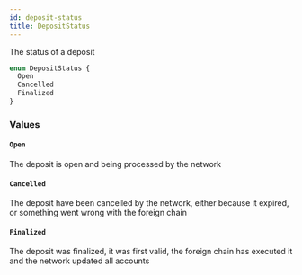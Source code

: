 ```yaml
---
id: deposit-status
title: DepositStatus
---
```


The status of a deposit

```graphql
enum DepositStatus {
  Open
  Cancelled
  Finalized
}
```

### Values

#### `Open`

The deposit is open and being processed by the network

#### `Cancelled`

The deposit have been cancelled by the network, either because it expired, or something went wrong with the foreign chain

#### `Finalized`

The deposit was finalized, it was first valid, the foreign chain has executed it and the network updated all accounts
